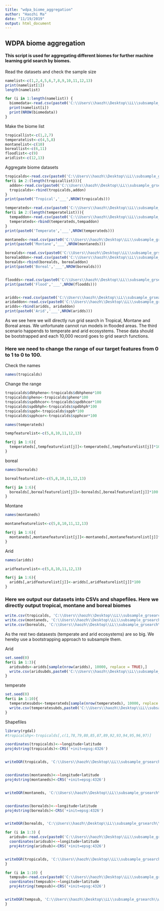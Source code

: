 ---
title: "wdpa_biome_aggregation"
author: "Haozhi Ma"
date: "11/19/2019"
output: html_document
---

## WDPA biome aggregation

#### This script is used for aggregating different biomes for further machine learning grid search by biomes.


Read the datasets and check the sample size

```{R}
namelist<-c(1,2,4,5,6,7,8,9,10,11,12,13)
print(namelist[1])
length(namelist)
```


```{R}
for (i in 1:length(namelist)) {
  biomedata<-read.csv(paste0('C:\\Users\\haozh\\Desktop\\LL\\subsample_grsearch\\wdpa\\wdpa_sample_by_biome\\wdpa_subpoints',namelist[i],'.csv'))
  print(namelist[i])
  print(NROW(biomedata))
}


```
Make the biome list


```{R}
tropicallist<-c(1,2,7)
temperatelist<-c(4,5,8)
montanelist<-c(10)
boreallist<-c(6,11)
floodlist<-c(9)
aridlist<-c(12,13)


```

Aggregate biome datasets

```{R}
tropicalds<-read.csv(paste0('C:\\Users\\haozh\\Desktop\\LL\\subsample_grsearch\\wdpa\\wdpa_sample_by_biome\\wdpa_subpoints',1,'.csv'))
for(i in 2:(length(tropicallist))){
  addon<-read.csv(paste0('C:\\Users\\haozh\\Desktop\\LL\\subsample_grsearch\\wdpa\\wdpa_sample_by_biome\\wdpa_subpoints',tropicallist[i],'.csv'))
  tropicalds<-rbind(tropicalds,addon)
}
print(paste0('Tropical','___',NROW(tropicalds)))

temperateds<-read.csv(paste0('C:\\Users\\haozh\\Desktop\\LL\\subsample_grsearch\\wdpa\\wdpa_sample_by_biome\\wdpa_subpoints',4,'.csv'))
for(i in 2:(length(temperatelist))){
  tempaddon<-read.csv(paste0('C:\\Users\\haozh\\Desktop\\LL\\subsample_grsearch\\wdpa\\wdpa_sample_by_biome\\wdpa_subpoints',temperatelist[i],'.csv'))
  temperateds<-rbind(temperateds,tempaddon)
}
print(paste0('Temperate','___',NROW(temperateds)))

montaneds<-read.csv(paste0('C:\\Users\\haozh\\Desktop\\LL\\subsample_grsearch\\wdpa\\wdpa_sample_by_biome\\wdpa_subpoints',10,'.csv'))
print(paste0('Montane','___',NROW(montaneds)))

borealds<-read.csv(paste0('C:\\Users\\haozh\\Desktop\\LL\\subsample_grsearch\\wdpa\\wdpa_sample_by_biome\\wdpa_subpoints',6,'.csv'))
borealaddon<-read.csv(paste0('C:\\Users\\haozh\\Desktop\\LL\\subsample_grsearch\\wdpa\\wdpa_sample_by_biome\\wdpa_subpoints',11,'.csv'))
borealds<-rbind(borealds, borealaddon)
print(paste0('Boreal','___',NROW(borealds)))


floodds<-read.csv(paste0('C:\\Users\\haozh\\Desktop\\LL\\subsample_grsearch\\wdpa\\wdpa_sample_by_biome\\wdpa_subpoints',9,'.csv'))
print(paste0('Flood','___',NROW(floodds)))


aridds<-read.csv(paste0('C:\\Users\\haozh\\Desktop\\LL\\subsample_grsearch\\wdpa\\wdpa_sample_by_biome\\wdpa_subpoints',12,'.csv'))
aridaddon<-read.csv(paste0('C:\\Users\\haozh\\Desktop\\LL\\subsample_grsearch\\wdpa\\wdpa_sample_by_biome\\wdpa_subpoints',13,'.csv'))
aridds<-rbind(aridds, aridaddon)
print(paste0('Arid','___',NROW(aridds)))

```

As we see here we will directly run grid search in Tropical, Montane and Boreal areas. We unfortunate cannot run models in flooded areas. The third scenario happends to temperate and arid ecosystems. These data should be bootstrapped and each 10,000 record goes to grid search functions.

### Here we need to change the range of our target features from 0 to 1 to 0 to 100.

Check the names
```{R}
names(tropicalds)


```

Change the range

```{R}
tropicalds$dbhpheno<-tropicalds$dbhpheno*100
tropicalds$pheno<-tropicalds$pheno*100
tropicalds$spdbhcor<-tropicalds$spdbhcor*100
tropicalds$spdbhph<-tropicalds$spdbhph*100
tropicalds$spph<-tropicalds$spph*100
tropicalds$spphcor<-tropicalds$spphcor*100

```


```{R}
names(temperateds)

```

```{R}
tempfeaturelist<-c(5,8,10,11,12,13)

```

```{R}
for(j in 1:6){
  temperateds[,tempfeaturelist[j]]<-temperateds[,tempfeaturelist[j]]*100
}


```

boreal
```{R}
names(borealds)

```

```{R}
borealfeaturelist<-c(5,8,10,11,12,13)
```

```{R}

for(j in 1:6){
  borealds[,borealfeaturelist[j]]<-borealds[,borealfeaturelist[j]]*100
}


```


Montane

```{R}
names(montaneds)


```


```{R}
montanefeaturelist<-c(5,8,10,11,12,13)

```

```{R}

for(j in 1:6){
  montaneds[,montanefeaturelist[j]]<-montaneds[,montanefeaturelist[j]]*100
}


```

Arid
```{R}
names(aridds)


```

```{R}
aridfeaturelist<-c(5,8,10,11,12,13)

```

```{R}

for(j in 1:6){
  aridds[,aridfeaturelist[j]]<-aridds[,aridfeaturelist[j]]*100
}


```

### Here we output our datasets into CSVs and shapefiles. Here we directly output tropical, montane and boreal biomes

```{R}
write.csv(tropicalds, 'C:\\Users\\haozh\\Desktop\\LL\\subsample_grsearch\\wdpa\\wdpa_grsearch_files\\wdpa_tropical_subpoints_20191119.csv')
write.csv(montaneds, 'C:\\Users\\haozh\\Desktop\\LL\\subsample_grsearch\\wdpa\\wdpa_grsearch_files\\wdpa_montane_subpoints_20191119.csv')
write.csv(borealds, 'C:\\Users\\haozh\\Desktop\\LL\\subsample_grsearch\\wdpa\\wdpa_grsearch_files\\wdp_boreal_subpoints_20191119.csv')


```

As the rest two datasests (temperate and arid ecosystems) are so big. We hereby use a bootstrapping approach to subsample them.

Arid
```{R}
set.seed(0)
for(i in 1:3){
  aridsubds<-aridds[sample(nrow(aridds), 10000, replace = TRUE),]
  write.csv(aridsubds,paste0('C:\\Users\\haozh\\Desktop\\LL\\subsample_grsearch\\wdpa\\wdpa_grsearch_files\\wdpa_arid_subpoints_',i,'_20191119.csv'))
}


```

temperate
```{R}
set.seed(0)
for(i in 1:10){
  temperatesubds<-temperateds[sample(nrow(temperateds), 10000, replace = TRUE),]
  write.csv(temperatesubds,paste0('C:\\Users\\haozh\\Desktop\\LL\\subsample_grsearch\\wdpa\\wdpa_grsearch_files\\wdpa_temperate_subpoints_',i,'_20191119.csv'))
}


```

Shapefiles
```{R}

library(rgdal)
#tropicalshp<-tropicalds[,c(1,78,79,80,85,87,89,92,93,94,95,96,97)]

coordinates(tropicalds)<-~longitude+latitude
proj4string(tropicalds)<-CRS('+init=epsg:4326')


writeOGR(tropicalds, 'C:\\Users\\haozh\\Desktop\\LL\\subsample_grsearch\\wdpa\\wdpa_biome_shapefiles','tropical_wdpa_points_20191119','ESRI Shapefile')


coordinates(montaneds)<-~longitude+latitude
proj4string(montaneds)<-CRS('+init=epsg:4326')


writeOGR(montaneds, 'C:\\Users\\haozh\\Desktop\\LL\\subsample_grsearch\\wdpa\\wdpa_biome_shapefiles','montane_wdpa_points_20191119','ESRI Shapefile')


coordinates(borealds)<-~longitude+latitude
proj4string(borealds)<-CRS('+init=epsg:4326')


writeOGR(borealds, 'C:\\Users\\haozh\\Desktop\\LL\\subsample_grsearch\\wdpa\\wdpa_biome_shapefiles','boreal_wdpa_points_20191119','ESRI Shapefile')

```


```{R}

for (i in 1:3) {
  aridsub<-read.csv(paste0('C:\\Users\\haozh\\Desktop\\LL\\subsample_grsearch\\wdpa\\wdpa_grsearch_files\\wdpa_arid_subpoints_',i,'_20191119.csv'))
  coordinates(aridsub)<-~longitude+latitude
  proj4string(aridsub)<-CRS('+init=epsg:4326')


writeOGR(tropicalds, 'C:\\Users\\haozh\\Desktop\\LL\\subsample_grsearch\\wdpa\\wdpa_biome_shapefiles',paste0('arid_wdpa_points_',i,'_20191119'),'ESRI Shapefile')
}

```




```{R}

for (i in 1:10) {
  tempsub<-read.csv(paste0('C:\\Users\\haozh\\Desktop\\LL\\subsample_grsearch\\wdpa\\wdpa_grsearch_files\\wdpa_temperate_subpoints_',i,'_20191119.csv'))
  coordinates(tempsub)<-~longitude+latitude
  proj4string(tempsub)<-CRS('+init=epsg:4326')


writeOGR(tempsub, 'C:\\Users\\haozh\\Desktop\\LL\\subsample_grsearch\\wdpa\\wdpa_biome_shapefiles',paste0('temperate_wdpa_points_',i,'_20191119'),'ESRI Shapefile')
}

```










